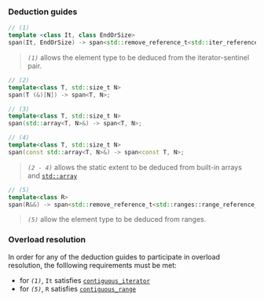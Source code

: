 ### Deduction guides
```cpp
// (1)
template <class It, class EndOrSize>
span(It, EndOrSize) -> span<std::remove_reference_t<std::iter_reference_t<It>>>;
```
> *`(1)`* allows the element type to be deduced from the iterator-sentinel pair. 

```cpp
// (2)
template<class T, std::size_t N>
span(T (&)[N]) -> span<T, N>;

// (3)
template<class T, std::size_t N>
span(std::array<T, N>&) -> span<T, N>;

// (4)
template<class T, std::size_t N>
span(const std::array<T, N>&) -> span<const T, N>;
```
> *`(2 - 4)`* allows the static extent to be deduced from built-in arrays and [`std::array`](content/docs/std/containers/arrays/array)

```cpp
// (5)
template<class R>
span(R&&) -> span<std::remove_reference_t<std::ranges::range_reference_t<R>>>;
```
> *`(5)`* allow the element type to be deduced from ranges.


### Overload resolution
In order for any of the deduction guides to participate in overload resolution, 
the folllowing requirements must be met:
 - for *`(1)`*, `It` satisfies [`contiguous_iterator`](#)
 - for *`(5)`*, `R` satisfies [`contiguous_range`](#)
